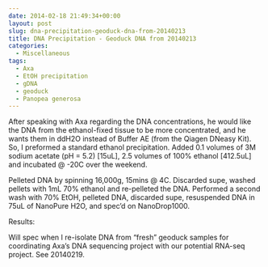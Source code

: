 ```yaml
---
date: 2014-02-18 21:49:34+00:00
layout: post
slug: dna-precipitation-geoduck-dna-from-20140213
title: DNA Precipitation - Geoduck DNA from 20140213
categories:
  - Miscellaneous
tags:
  - Axa
  - EtOH precipitation
  - gDNA
  - geoduck
  - Panopea generosa
---
```


After speaking with Axa regarding the DNA concentrations, he would like the DNA from the ethanol-fixed tissue to be more concentrated, and he wants them in ddH2O instead of Buffer AE (from the Qiagen DNeasy Kit). So, I preformed a standard ethanol precipitation. Added 0.1 volumes of 3M sodium acetate (pH = 5.2) [15uL], 2.5 volumes of 100% ethanol [412.5uL] and incubated @ -20C over the weekend.

Pelleted DNA by spinning 16,000g, 15mins @ 4C. Discarded supe, washed pellets with 1mL 70% ethanol and re-pelleted the DNA. Performed a second wash with 70% EtOH, pelleted DNA, discarded supe, resuspended DNA in 75uL of NanoPure H2O, and spec'd on NanoDrop1000.

Results:

Will spec when I re-isolate DNA from "fresh" geoduck samples for coordinating Axa's DNA sequencing project with our potential RNA-seq project. See 20140219.

